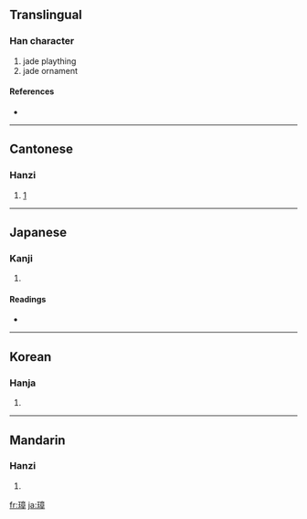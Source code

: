 ==Translingual==

===Han character===
{{Han char|rn=96|rad=玉|as=11|sn=15|four=1014<sub>6</sub>|canj=一土卜廿十 (MGYTJ)}}

# jade plaything
# jade ornament

====References====
* {{Han ref|kx=0741.130|dkj=21211|dj=1150.300|hdz=21135.170|uh=748B|ud=29835|bh=BCFD|bd=48381}}

----

==Cantonese==

===Hanzi===
{{yue-hanzi|jyut=|y=jeung1}}

# {{defn|Cantonese|sort=玉11}}[http://cn.18dao.net/%E6%96%B0%E5%8D%8E%E5%AD%97%E5%85%B8/%E7%92%8B]

----

==Japanese==

===Kanji===
{{ja-kanji|grade=|rs=玉11}}

# {{defn|Japanese}}

====Readings====
* {{ja-readings|on=[[しょう]] (shō)|kun=[[ひしゃく]] (hishaku), [[たま]] (tama), [[あらわす]] (arawasu)|nanori=}}

----

==Korean==

===Hanja===
{{ko-hanja|hangeul=장|eumhun=|rv=jang|mr=chang|y=cang}}

# {{defn|Korean|sort=玉11}}

----

==Mandarin==

===Hanzi===
{{cmn-hanzi|pin=[[jué]] ([[jue2]]), [[zhāng]] ([[zhang1]])|wg=chüeh<sup>2</sup>, chang<sup>1</sup>}}

# {{defn|Mandarin|sort=玉11}}

[[fr:璋]]
[[ja:璋]]